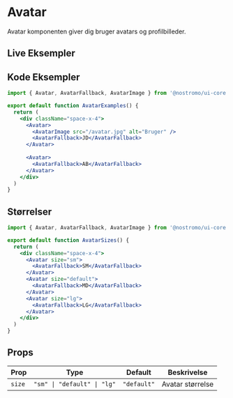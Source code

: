 
# Avatar

Avatar komponenten giver dig bruger avatars og profilbilleder.

## Live Eksempler

<StorybookEmbed story="components-avatar--default" />

<StorybookEmbed story="components-avatar--all-sizes" />

<StorybookEmbed story="components-avatar--with-image" />

## Kode Eksempler

```jsx
import { Avatar, AvatarFallback, AvatarImage } from '@nostromo/ui-core'

export default function AvatarExamples() {
  return (
    <div className="space-x-4">
      <Avatar>
        <AvatarImage src="/avatar.jpg" alt="Bruger" />
        <AvatarFallback>JD</AvatarFallback>
      </Avatar>
      
      <Avatar>
        <AvatarFallback>AB</AvatarFallback>
      </Avatar>
    </div>
  )
}
```

## Størrelser

```jsx
import { Avatar, AvatarFallback, AvatarImage } from '@nostromo/ui-core'

export default function AvatarSizes() {
  return (
    <div className="space-x-4">
      <Avatar size="sm">
        <AvatarFallback>SM</AvatarFallback>
      </Avatar>
      <Avatar size="default">
        <AvatarFallback>MD</AvatarFallback>
      </Avatar>
      <Avatar size="lg">
        <AvatarFallback>LG</AvatarFallback>
      </Avatar>
    </div>
  )
}
```

## Props

| Prop | Type | Default | Beskrivelse |
|------|------|---------|-------------|
| `size` | `"sm" \| "default" \| "lg"` | `"default"` | Avatar størrelse |
